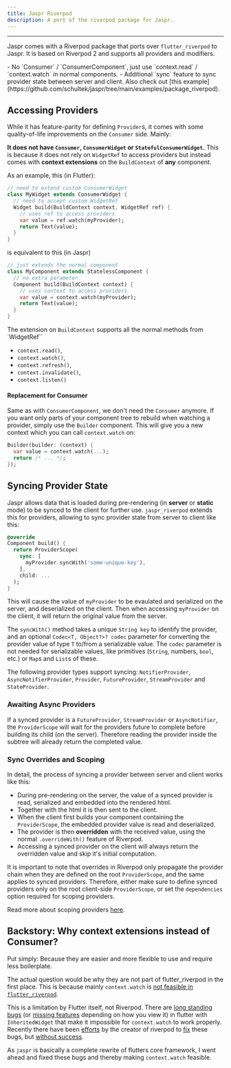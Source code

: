 ```yaml
---
title: Jaspr Riverpod
description: A port of the riverpod package for Jaspr.
---
```


---

Jaspr comes with a Riverpod package that ports over `flutter_riverpod` to Jaspr. It is based
on Riverpod 2 and supports all providers and modifiers.

<Accordion title="TLDR: Differences to flutter_riverpod">
  - No `Consumer` / `ConsumerComponent`, just use `context.read` / `context.watch` in normal components.
  - Additional `sync` feature to sync provider state between server and client.

  <Info>
    Also check out [this example](https://github.com/schultek/jaspr/tree/main/examples/package_riverpod).
  </Info>
</Accordion>

## Accessing Providers

While it has feature-parity for defining `Provider`s, it comes with some quality-of-life improvements
on the `Consumer` side. Mainly: 

**It does not have `Consumer`, `ConsumerWidget` or `StatefulConsumerWidget`.** This is because it 
does not rely on `WidgetRef` to access providers but instead comes with **context extensions** on the
`BuildContext` of **any** component.

As an example, this (in Flutter):

```dart title="Flutter"
// need to extend custom ConsumerWidget
class MyWidget extends ConsumerWidget {
  // need to accept custom WidgetRef
  Widget build(BuildContext context, WidgetRef ref) {
    // uses ref to access providers
    var value = ref.watch(myProvider);
    return Text(value);
  }
}
```

is equivalent to this (in Jaspr)

```dart title="Jaspr"
// just extends the normal component
class MyComponent extends StatelessComponent {
  // no extra parameter
  Component build(BuildContext context) {
    // uses context to access providers
    var value = context.watch(myProvider);
    return Text(value);
  }
}
```

The extension on `BuildContext` supports all the normal methods from `WidgetRef``

- `context.read()`,
- `context.watch()`,
- `context.refresh()`,
- `context.invalidate()`,
- `context.listen()`

#### Replacement for Consumer

Same as with `ConsumerComponent`, we don't need the `Consumer` anymore. If you want only parts of your
component tree to rebuild when watching a provider, simply use the `Builder` component. This will
give you a new context which you can call `context.watch` on:

```dart
Builder(builder: (context) {
  var value = context.watch(...);
  return /* ... */;
});
```
## Syncing Provider State

Jaspr allows data that is loaded during pre-rendering (in **server** or **static** mode) to be synced to the client for further use. `jaspr_riverpod` extends this for providers, allowing to sync provider state from server to client like this:

```dart
@override
Component build() {
  return ProviderScope(
    sync: [
      myProvider.syncWith('some-unique-key'),
    ],
    child: ...
  );
}
```

This will cause the value of `myProvider` to be evaulated and serialized on the server, and deserialized on the client. Then when accessing `myProvider` on the client, it will return the original value from the server.

The `syncWith()` method takes a unique `String key` to identify the provider, and an optional `Codec<T, Object?>? codec` parameter for converting the provider value of type `T` to/from a serializable value. The `codec` parameter is not needed for serializable values, like primitives (`String`, numbers, `bool`, etc.) or `Map`s and `List`s of these.

The following provider types support syncing: `NotifierProvider`, `AsyncNotifierProvider`, `Provider`, `FutureProvider`, `StreamProvider` and `StateProvider`.

### Awaiting Async Providers

If a synced provider is a `FutureProvider`, `StreamProvider` or `AsyncNotifier`, the `ProviderScope` will wait for the providers future to complete before building its child (on the server). Therefore reading the provider inside the subtree will already return the completed value.

### Sync Overrides and Scoping

In detail, the process of syncing a provider between server and client works like this:

- During pre-rendering on the server, the value of a synced provider is read, serialized and embedded into the rendered html.
- Together with the html it is then sent to the client.
- When the client first builds your component containing the `ProviderScope`, the embedded provider value is read and deserialized.
- The provider is then **overridden** with the received value, using the normal `.overrideWith()` feature of Riverpod.
- Accessing a synced provider on the client will always return the overridden value and skip it's initial computation.

It is important to note that overrides in Riverpod only propagate the provider chain when they are defined on the root `ProviderScope`, and the same applies to synced providers. Therefore, either make sure to define synced providers only on the root client-side `ProviderScope`, or set the `dependencies` option required for scoping providers.

Read more about scoping providers [here](https://riverpod.dev/de/docs/concepts2/scoping).

## Backstory: Why context extensions instead of Consumer?

Put simply: Because they are easier and more flexible to use and require less boilerplate.

The actual question would be why they are not part of flutter_riverpod in the first place.
This is because mainly `context.watch` is [not feasible in `flutter_riverpod`](https://github.com/rrousselGit/riverpod/issues/134).

This is a limitation by Flutter itself, not Riverpod. There are [long standing bugs](https://github.com/flutter/flutter/issues/62861) 
(or [missing features](https://github.com/flutter/flutter/issues/12992) depending on how you view it) 
in flutter with `InheritedWidget` that make it impossible for `context.watch` to work properly. 
Recently there have been [efforts](https://github.com/flutter/flutter/issues/106549) by the creator 
of riverpod to [fix](https://github.com/flutter/flutter/issues/106546) these bugs, 
but [without success](https://github.com/flutter/flutter/pull/107112).

As `jaspr` is basically a complete rewrite of flutters core framework, I went ahead and fixed
these bugs and thereby making `context.watch` feasible.


